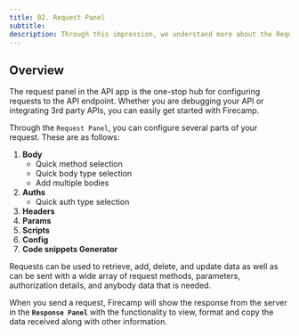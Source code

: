 ```yaml
---
title: 02. Request Panel
subtitle:
description: Through this impression, we understand more about the Request panel in the API app of Firecamp
---
```


## Overview

The request panel in the API app is the one-stop hub for configuring requests to the API endpoint. Whether you are debugging your API or integrating 3rd party APIs, you can easily get started with Firecamp.

Through the `Request Panel`, you can configure several parts of your request. These are as follows:

1. **Body**
    - Quick method selection
    - Quick body type selection
    - Add multiple bodies
2. **Auths**
    - Quick auth type selection
3. **Headers**
4. **Params**
5. **Scripts**
6. **Config**
7. **Code snippets Generator**

Requests can be used to retrieve, add, delete, and update data as well as can be sent with a wide array of request methods, parameters, authorization details, and anybody data that is needed.

When you send a request, Firecamp will show the response from the server in the **`Response Panel`** with the functionality to view, format and copy the data received along with other information.
